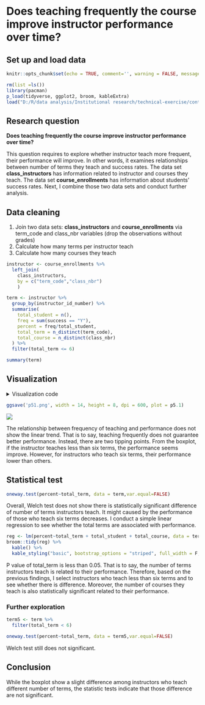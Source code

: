 # Does teaching frequently the course improve instructor performance over time?

## Set up and load data

```r
knitr::opts_chunk$set(echo = TRUE, comment='', warning = FALSE, message = FALSE)
```

```r
rm(list =ls())
library(pacman)
p_load(tidyverse, ggplot2, broom, kableExtra)
load("D:/R/data analysis/Institutional research/technical-exercise/content/docs/questions/data_230214_1659.Rdata")
```

## Research question

**Does teaching frequently the course improve instructor performance over time?**

This question requires to explore whether instructor teach more frequent, their performance will improve. In other words, it examines relationships between number of terms they teach and success rates. The data set **class_instructors** has information related to instructor and courses they teach. The data set **course_enrollments** has information about students' success rates. Next, I combine those two data sets and conduct further analysis.

## Data  cleaning
1. Join two data sets: **class_instructors** and **course_enrollments** via term_code and class_nbr variables (drop the observations without grades)
2. Calculate how many terms per instructor teach
3. Calculate how many courses they teach 

```r
instructor <- course_enrollments %>%
  left_join(
    class_instructors, 
    by = c("term_code","class_nbr")
    )

term <- instructor %>%
  group_by(instructor_id_number) %>%
  summarise(
    total_student = n(),
    freq = sum(success == "Y"),
    percent = freq/total_student,
    total_term = n_distinct(term_code),
    total_course = n_distinct(class_nbr)
  ) %>%
  filter(total_term <= 6)
```

```r
summary(term)
```

## Visualization

<details><summary>Visualization code</summary>

```r
p5.1 <- term %>%
  ggplot(aes(x = as.factor(total_term), y = percent, fill = as.factor(total_term))) +
  geom_boxplot() +
  labs(
    x = "Number of terms",
    y = "Success rates",
    title = "Does teaching frequently the course improve instructor performance over term?"
  ) +
  theme_classic() +
  theme(
    legend.position = "none",
    axis.title.y = element_text(face = "bold", vjust = 0.9, size = 14),
    axis.title.x = element_text(face = "bold", vjust = 0.9, size = 14),
    axis.text = element_text(colour = "black", size = 10,),
    plot.title = element_text(face = "bold", size = 22),
    legend.text = element_text(size = 8),
    legend.title = element_text(face = "bold", size = 10),
    plot.caption = element_text(size = 8)
  ) 
```

</details>

```r
ggsave('p51.png', width = 14, height = 8, dpi = 600, plot = p5.1)
```

![](/images/p51.png)

The relationship between frequency of teaching and performance does not show the linear trend. That is to say, teaching frequently does not guarantee better performance. Instead, there are two tipping points. From the boxplot, if the instructor teaches less than six terms, the performance seems improve. However, for instructors who teach six terms, their performance lower than others.

## Statistical test
```r
oneway.test(percent~total_term, data = term,var.equal=FALSE)
```
Overall, Welch test does not show there is statistically significant difference of number of terms instructors teach. It might caused by the performance of those who teach six terms decreases. 
I conduct a simple linear regression to see whether the total terms are associated with performance.


```r
reg <- lm(percent~total_term + total_student + total_course, data = term)
broom::tidy(reg) %>%
  kable() %>% 
  kable_styling("basic", bootstrap_options = "striped", full_width = F, position = "left")
```
P value of total_term is less than 0.05. That is to say, the number of terms instructors teach is related to their performance. Therefore, based on the previous findings, I select instructors who teach less than six terms and to see whether there is difference.
Moreover, the number of courses they teach is also statistically significant related to their performance.

### Further exploration

```r
term5 <- term %>%
  filter(total_term < 6)
```

```r
oneway.test(percent~total_term, data = term5,var.equal=FALSE)
```
Welch test still does not significant. 


## Conclusion
While the boxplot show a slight difference among instructors who teach different number of terms, the statistic tests indicate that those difference are not significant.

